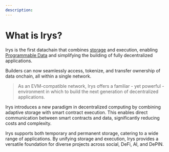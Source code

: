 ```yaml
---
description:
---
```


# What is Irys?

Irys is the first datachain that combines [storage](/overview/storage) and execution, enabling [Programmable Data](/overview/execution/programmable-data) and simplifying the building of fully decentralized applications.

Builders can now seamlessly access, tokenize, and transfer ownership of data onchain, all within a single network.

> As an EVM-compatible network, Irys offers a familiar - yet powerful - environment in which to build the next generation of decentralized applications.

Irys introduces a new paradigm in decentralized computing by combining adaptive storage with smart contract execution. This enables direct communication between smart contracts and data, significantly reducing costs and complexity.

Irys supports both temporary and permanent storage, catering to a wide range of applications. By unifying storage and execution, Irys provides a versatile foundation for diverse projects across social, DeFi, AI, and DePIN.
